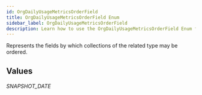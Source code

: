 ```yaml
---
id: OrgDailyUsageMetricsOrderField
title: OrgDailyUsageMetricsOrderField Enum
sidebar_label: OrgDailyUsageMetricsOrderField
description: Learn how to use the OrgDailyUsageMetricsOrderField Enum for Prismatic's API.
---
```


Represents the fields by which collections of the related type may be ordered.

## Values

###### SNAPSHOT_DATE
